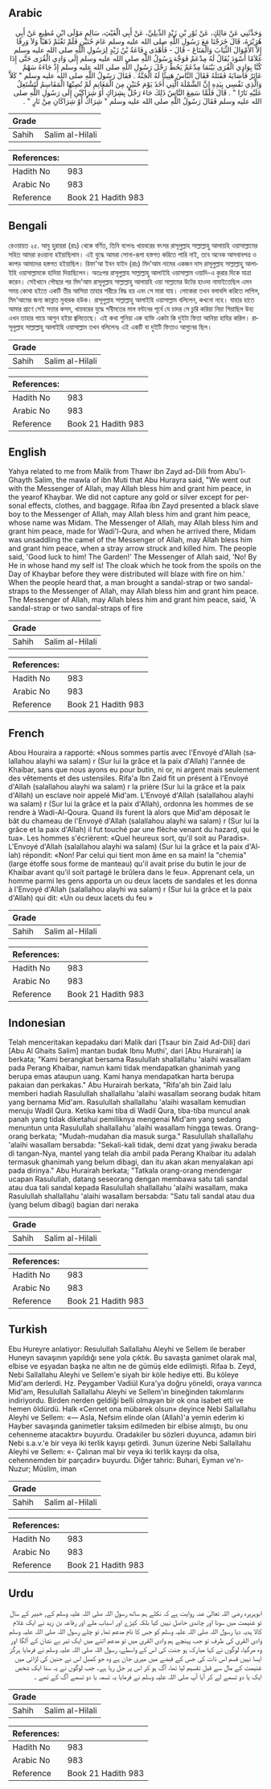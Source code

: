 ## Arabic


<div dir="rtl" lang="ar" style={{fontSize:'larger',backgroundColor:'#f8f9fa',padding:20}}>
وَحَدَّثَنِي عَنْ مَالِكٍ، عَنْ ثَوْرِ بْنِ زَيْدٍ الدِّيلِيِّ، عَنْ أَبِي الْغَيْثِ، سَالِمٍ مَوْلَى ابْنِ مُطِيعٍ عَنْ أَبِي هُرَيْرَةَ، قَالَ خَرَجْنَا مَعَ رَسُولِ اللَّهِ صلى الله عليه وسلم عَامَ حُنَيْنٍ فَلَمْ نَغْنَمْ ذَهَبًا وَلاَ وَرِقًا إِلاَّ الأَمْوَالَ الثِّيَابَ وَالْمَتَاعَ - قَالَ - فَأَهْدَى رِفَاعَةُ بْنُ زَيْدٍ لِرَسُولِ اللَّهِ صلى الله عليه وسلم غُلاَمًا أَسْوَدَ يُقَالُ لَهُ مِدْعَمٌ فَوَجَّهَ رَسُولُ اللَّهِ صلى الله عليه وسلم إِلَى وَادِي الْقُرَى حَتَّى إِذَا كُنَّا بِوَادِي الْقُرَى بَيْنَمَا مِدْعَمٌ يَحُطُّ رَحْلَ رَسُولِ اللَّهِ صلى الله عليه وسلم إِذْ جَاءَهُ سَهْمٌ عَائِرٌ فَأَصَابَهُ فَقَتَلَهُ فَقَالَ النَّاسُ هَنِيئًا لَهُ الْجَنَّةُ ‏.‏ فَقَالَ رَسُولُ اللَّهِ صلى الله عليه وسلم ‏"‏ كَلاَّ وَالَّذِي نَفْسِي بِيَدِهِ إِنَّ الشَّمْلَةَ الَّتِي أَخَذَ يَوْمَ حُنَيْنٍ مِنَ الْمَغَانِمِ لَمْ تُصِبْهَا الْمَقَاسِمُ لَتَشْتَعِلُ عَلَيْهِ نَارًا ‏"‏ ‏.‏ قَالَ فَلَمَّا سَمِعَ النَّاسُ ذَلِكَ جَاءَ رَجُلٌ بِشِرَاكٍ أَوْ شِرَاكَيْنِ إِلَى رَسُولِ اللَّهِ صلى الله عليه وسلم فَقَالَ رَسُولُ اللَّهِ صلى الله عليه وسلم ‏"‏ شِرَاكٌ أَوْ شِرَاكَانِ مِنْ نَارٍ ‏"‏ ‏.‏
</div>
<div style={{backgroundColor:'#f8f9fa',padding:20, marginBottom: 10}}><table> <thead> <tr> <th>Grade</th> <th></th> </tr> </thead> <tbody> <tr><td>Sahih</td><td>Salim al-Hilali</td></tr></tbody></table><table> <thead> <tr> <th>References:</th> <th></th> </tr> </thead> <tbody><tr><td>Hadith No</td><td>983</td></tr><tr><td>Arabic No</td><td>983</td></tr><tr><td>Reference</td><td>Book 21 Hadith 983</td></tr></tbody></table></div>

## Bengali


<div dir="ltr" lang="bn" style={{fontSize:'larger',backgroundColor:'#f8f9fa',padding:20}}>
রেওয়ায়ত ২৫. আবু হুরায়রা (রাঃ) থেকে বর্ণিত, তিনি বলেনঃ খায়বরের বৎসর রাসূলুল্লাহ সাল্লাল্লাহু আলায়হি ওয়াসাল্লামের সহিত আমরা রওয়ানা হইয়াছিলাম। এই যুদ্ধে আমরা সোনা-রূপা হস্তগত করিতে পারি নাই, তবে অনেক আসবাবপত্র ও কাপড় আমাদের হস্তগত হইয়াছিল। রিফা'আ ইবন যাইদ (রাঃ) মিদ’আম নামের একজন দাস রাসূলুল্লাহ সাল্লাল্লাহু আলাইহি ওয়াসাল্লামকে হাদিয়া দিয়াছিলেন। অতঃপর রাসূলুল্লাহ সাল্লাল্লাহু আলাইহি ওয়াসাল্লাম ওয়াদি-এ কুরার দিকে যাত্রা করেন। সেইখানে পৌছার পর মিদ’আম রাসূলুল্লাহ সাল্লাল্লাহু আলায়হি ওয়া সাল্লামের উটের হাওদা নামাইতেছিল এমন সময় কোথা হইতে একটি তীর আসিয়া তাহার শরীরে বিদ্ধ হয় এবং সে মারা যায়। লোকেরা তখন বলাবলি করিতে লাগিল, মিদ’আমের জন্য জান্নাত মুবারক হউক। রাসূলুল্লাহ সাল্লাল্লাহু আলাইহি ওয়াসাল্লাম বলিলেন, কখনো নহে। যাহার হাতে আমার প্রাণে সেই সত্তার কসম, খায়বরের যুদ্ধে গনীমতের মাল বন্টনের পূর্বে যে চাদর সে চুরি করিয়া নিয়া গিয়াছিল উহা এখন তাহার গায়ে আগুন হইয়া জ্বলিতেছে। এই কথা শুনিয়া এক ব্যক্তি একটা কি দুইটা ফিতা আনিয়া হাযির করিল। রাসূলুল্লাহ সাল্লাল্লাহু আলাইহি ওয়াসাল্লাম তখন বলিলেনঃ এই একটি বা দুইটি ফিতাও আগুনের ছিল।
</div>
<div style={{backgroundColor:'#f8f9fa',padding:20, marginBottom: 10}}><table> <thead> <tr> <th>Grade</th> <th></th> </tr> </thead> <tbody> <tr><td>Sahih</td><td>Salim al-Hilali</td></tr></tbody></table><table> <thead> <tr> <th>References:</th> <th></th> </tr> </thead> <tbody><tr><td>Hadith No</td><td>983</td></tr><tr><td>Arabic No</td><td>983</td></tr><tr><td>Reference</td><td>Book 21 Hadith 983</td></tr></tbody></table></div>

## English


<div dir="ltr" lang="en" style={{fontSize:'larger',backgroundColor:'#f8f9fa',padding:20}}>
Yahya related to me from Malik from Thawr ibn Zayd ad-Dili from Abu'l-Ghayth Salim, the mawla of ibn Muti that Abu Hurayra said, "We went out with the Messenger of Allah, may Allah bless him and grant him peace, in the yearof Khaybar. We did not capture any gold or silver except for personal effects, clothes, and baggage. Rifaa ibn Zayd presented a black slave boy to the Messenger of Allah, may Allah bless him and grant him peace, whose name was Midam. The Messenger of Allah, may Allah bless him and grant him peace, made for Wadi'l-Qura, and when he arrived there, Midam was unsaddling the camel of the Messenger of Allah, may Allah bless him and grant him peace, when a stray arrow struck and killed him. The people said, 'Good luck to him! The Garden!' The Messenger of Allah said, 'No! By He in whose hand my self is! The cloak which he took from the spoils on the Day of Khaybar before they were distributed will blaze with fire on him.' When the people heard that, a man brought a sandal-strap or two sandal-straps to the Messenger of Allah, may Allah bless him and grant him peace. The Messenger of Allah, may Allah bless him and grant him peace, said, 'A sandal-strap or two sandal-straps of fire
</div>
<div style={{backgroundColor:'#f8f9fa',padding:20, marginBottom: 10}}><table> <thead> <tr> <th>Grade</th> <th></th> </tr> </thead> <tbody> <tr><td>Sahih</td><td>Salim al-Hilali</td></tr></tbody></table><table> <thead> <tr> <th>References:</th> <th></th> </tr> </thead> <tbody><tr><td>Hadith No</td><td>983</td></tr><tr><td>Arabic No</td><td>983</td></tr><tr><td>Reference</td><td>Book 21 Hadith 983</td></tr></tbody></table></div>

## French


<div dir="ltr" lang="fr" style={{fontSize:'larger',backgroundColor:'#f8f9fa',padding:20}}>
Abou Houraira a rapporté: «Nous sommes partis avec l'Envoyé d'Allah (salallahou alayhi wa salam) r (Sur lui la grâce et la paix d'Allah) l'année de Khaibar, sans que nous ayons eu pour butin, ni or, ni argent mais seulement des vêtements et des ustensiles. Rifa'a Ibn Zaid fit un présent à l'Envoyé d'Allah (salallahou alayhi wa salam) r la prière (Sur lui la grâce et la paix d'Allah) un esclave noir appelé Mid'am. L'Envoyé d'Allah (salallahou alayhi wa salam) r (Sur lui la grâce et la paix d'Allah), ordonna les hommes de se rendre à Wadi-Al-Qoura. Quand ils furent là alors que Mid'am déposait le bât du chameau de l'Envoyé d'Allah (salallahou alayhi wa salam) r (Sur lui la grâce et la paix d'Allah) il fut touché par une flèche venant du hazard, qui le tua». Les hommes s'écrièrent: «Quel heureux sort, qu'il soit au Paradis». L'Envoyé d'Allah (salallahou alayhi wa salam) (Sur lui la grâce et la paix d'Allah) répondit: «Non! Par celui qui tient mon âme en sa main! la "chemia" (large étoffe sous forme de manteau) qu'il avait prise du butin le jour de Khaibar avant qu'il soit partagé le brûlera dans le feu». Apprenant cela, un homme parmi les gens apporta un ou deux lacets de sandales et les donna à l'Envoyé d'Allah (salallahou alayhi wa salam) r (Sur lui la grâce et la paix d'Allah) qui dit: «Un ou deux lacets du feu »
</div>
<div style={{backgroundColor:'#f8f9fa',padding:20, marginBottom: 10}}><table> <thead> <tr> <th>Grade</th> <th></th> </tr> </thead> <tbody> <tr><td>Sahih</td><td>Salim al-Hilali</td></tr></tbody></table><table> <thead> <tr> <th>References:</th> <th></th> </tr> </thead> <tbody><tr><td>Hadith No</td><td>983</td></tr><tr><td>Arabic No</td><td>983</td></tr><tr><td>Reference</td><td>Book 21 Hadith 983</td></tr></tbody></table></div>

## Indonesian


<div dir="ltr" lang="id" style={{fontSize:'larger',backgroundColor:'#f8f9fa',padding:20}}>
Telah menceritakan kepadaku dari Malik dari [Tsaur bin Zaid Ad-Dili] dari [Abu Al Ghaits Salim] mantan budak Ibnu Muthi', dari [Abu Hurairah] ia berkata; "Kami berangkat bersama Rasulullah shallallahu 'alaihi wasallam pada Perang Khaibar, namun kami tidak mendapatkan ghanimah yang berupa emas ataupun uang. Kami hanya mendapatkan harta berupa pakaian dan perkakas." Abu Hurairah berkata, "Rifa'ah bin Zaid lalu memberi hadiah Rasulullah shallallahu 'alaihi wasallam seorang budak hitam yang bernama Mid'am. Rasulullah shallallahu 'alaihi wasallam kemudian menuju Wadil Qura. Ketika kami tiba di Wadil Qura, tiba-tiba muncul anak panah yang tidak diketahui pemiliknya mengenai Mid'am yang sedang menuntun unta Rasulullah shallallahu 'alaihi wasallam hingga tewas. Orang-orang berkata; "Mudah-mudahan dia masuk surga." Rasulullah shallallahu 'alaihi wasallam bersabda: "Sekali-kali tidak, demi dzat yang jiwaku berada di tangan-Nya, mantel yang telah dia ambil pada Perang Khaibar itu adalah termasuk ghanimah yang belum dibagi, dan itu akan akan menyalakan api pada dirinya." Abu Hurairah berkata; "Tatkala orang-orang mendengar ucapan Rasulullah, datang seseorang dengan membawa satu tali sandal atau dua tali sandal kepada Rasulullah shallallahu 'alaihi wasallam, maka Rasulullah shallallahu 'alaihi wasallam bersabda: "Satu tali sandal atau dua (yang belum dibagi) bagian dari neraka
</div>
<div style={{backgroundColor:'#f8f9fa',padding:20, marginBottom: 10}}><table> <thead> <tr> <th>Grade</th> <th></th> </tr> </thead> <tbody> <tr><td>Sahih</td><td>Salim al-Hilali</td></tr></tbody></table><table> <thead> <tr> <th>References:</th> <th></th> </tr> </thead> <tbody><tr><td>Hadith No</td><td>983</td></tr><tr><td>Arabic No</td><td>983</td></tr><tr><td>Reference</td><td>Book 21 Hadith 983</td></tr></tbody></table></div>

## Turkish


<div dir="ltr" lang="tr" style={{fontSize:'larger',backgroundColor:'#f8f9fa',padding:20}}>
Ebu Hureyre anlatiyor: Resulullah Sallallahu Aleyhi ve Sellem ile beraber Huneyn savaşının yapıldığı sene yola çıktık. Bu savaşta ganimet olarak mal, elbise ve eşyadan başka ne altın ne de gümüş elde edilmişti. Rifaa b. Zeyd, Nebi Sallallahu Aleyhi ve Sellem'e siyah bir köle hediye etti. Bu köleye Mid'am derlerdi. Hz. Peygamber Vadiül Kura'ya doğru yöneldi, oraya varınca Mid'am, Resulullah Sallallahu Aleyhi ve Sellem'ın bineğinden takımlarını indiriyordu. Birden nerden geldiği belli olmayan bir ok ona isabet etti ve hemen öldürdü. Halk «Cennet ona mübarek olsun» deyince Nebi Sallallahu Aleyhi ve Sellem: «— Asla, Nefsim elinde olan (Allah)'a yemin ederim ki Hayber savaşında ganimetler taksim edilmeden bir elbise almıştı, bu onu cehenneme atacaktır» buyurdu. Oradakiler bu sözleri duyunca, adamın biri Nebi s.a.v.'e bir veya iki terlik kayışı getirdi. 3unun üzerine Nebi Sallallahu Aleyhi ve Sellem: «- Çalınan mal bir veya iki terlik kayışı da olsa, cehennemden bir parçadır» buyurdu. Diğer tahric: Buhari, Eyman ve'n-Nuzur; Müslim, iman
</div>
<div style={{backgroundColor:'#f8f9fa',padding:20, marginBottom: 10}}><table> <thead> <tr> <th>Grade</th> <th></th> </tr> </thead> <tbody> <tr><td>Sahih</td><td>Salim al-Hilali</td></tr></tbody></table><table> <thead> <tr> <th>References:</th> <th></th> </tr> </thead> <tbody><tr><td>Hadith No</td><td>983</td></tr><tr><td>Arabic No</td><td>983</td></tr><tr><td>Reference</td><td>Book 21 Hadith 983</td></tr></tbody></table></div>

## Urdu


<div dir="rtl" lang="ur" style={{fontSize:'larger',backgroundColor:'#f8f9fa',padding:20}}>
ابوہریرہ رضی اللہ تعالیٰ عنہ روایت ہے کہ نکلے ہم ساتھ رسول اللہ صلی اللہ علیہ وسلم کے, خبیر کے سال تو غنیمت میں سونا اور چاندی حاصل نہیں کیا بلکہ کپڑے اور اسباب ملے اور رفاعہ بن زید نے ایک غلام کالا ہدیہ دیا رسول اللہ صلی اللہ علیہ وسلم کو جس کا نام مدعم تھا, تو چلے رسول اللہ صلی اللہ علیہ وسلم وادی القری کی طرف تو جب پہنچے ہم وادی القری میں تو مدعم اتنے میں ایک تیر بے نشان کے آلگا اور وہ مرگیا، لوگوں نے کہا مبارک ہو جنت کی اس کے واسطے، رسول اللہ صلی اللہ علیہ وسلم نے فرمایا ہرگز ایسا نہیں قسم اس ذات کی جس کے قبضے میں میری جان ہے وہ جو کمبل اس نے حنین کی لڑائی میں غنیمت کے مال سے قبل تقسیم لیا تھا، آگ ہو کر اس پر جل رہا ہے۔ جب لوگوں نے یہ سنا ایک شخص ایک یا دو تسمے لے کر آیا آپ صلی اللہ علیہ وسلم نے فرمایا یہ تسمہ یا دو تسمے آگ کے تھے ۔
</div>
<div style={{backgroundColor:'#f8f9fa',padding:20, marginBottom: 10}}><table> <thead> <tr> <th>Grade</th> <th></th> </tr> </thead> <tbody> <tr><td>Sahih</td><td>Salim al-Hilali</td></tr></tbody></table><table> <thead> <tr> <th>References:</th> <th></th> </tr> </thead> <tbody><tr><td>Hadith No</td><td>983</td></tr><tr><td>Arabic No</td><td>983</td></tr><tr><td>Reference</td><td>Book 21 Hadith 983</td></tr></tbody></table></div>